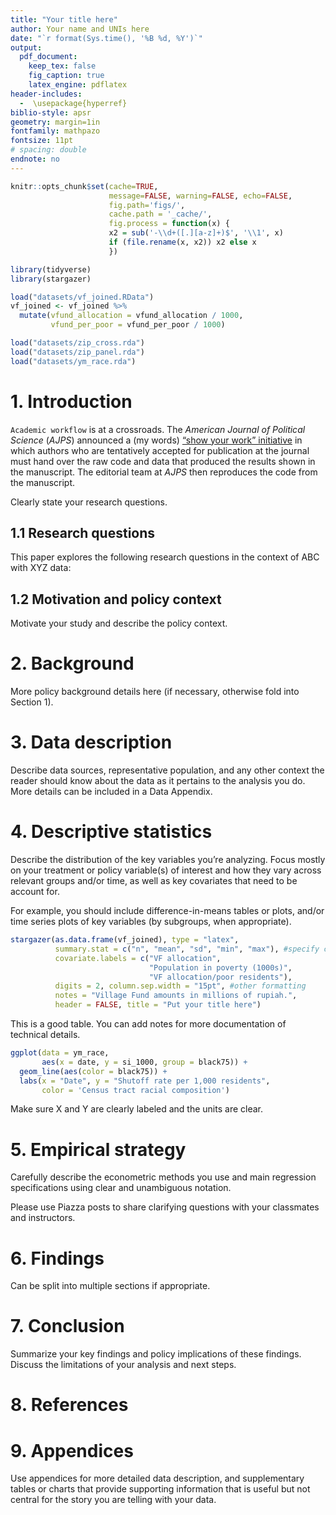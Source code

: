 ```yaml
---
title: "Your title here"
author: Your name and UNIs here
date: "`r format(Sys.time(), '%B %d, %Y')`"
output: 
  pdf_document:
    keep_tex: false
    fig_caption: true
    latex_engine: pdflatex
header-includes:
  -  \usepackage{hyperref}
biblio-style: apsr
geometry: margin=1in
fontfamily: mathpazo
fontsize: 11pt
# spacing: double
endnote: no
---
```

```r
knitr::opts_chunk$set(cache=TRUE,
                      message=FALSE, warning=FALSE, echo=FALSE,
                      fig.path='figs/',
                      cache.path = '_cache/',
                      fig.process = function(x) {
                      x2 = sub('-\\d+([.][a-z]+)$', '\\1', x)
                      if (file.rename(x, x2)) x2 else x
                      })
```


```r
library(tidyverse)
library(stargazer)
```

```r
load("datasets/vf_joined.RData")
vf_joined <- vf_joined %>% 
  mutate(vfund_allocation = vfund_allocation / 1000, 
         vfund_per_poor = vfund_per_poor / 1000)

load("datasets/zip_cross.rda")
load("datasets/zip_panel.rda")
load("datasets/ym_race.rda")
```


# 1. Introduction

`Academic workflow` is at a crossroads. The *American Journal of Political Science* (*AJPS*) announced a (my words) ["show your work" initiative](http://ajps.org/2015/03/26/the-ajps-replication-policy-innovations-and-revisions/) in which authors who are tentatively accepted for publication at the journal must hand over the raw code and data that produced the results shown in the manuscript. The editorial team at *AJPS* then reproduces the code from the manuscript.

Clearly state your research questions. 

## 1.1 Research questions

This paper explores the following research questions in the context of ABC with XYZ data:

\begin{itemize}
\item Is R better than Stata?
\item Is U6614 the easiest course in Columbia?
\end{itemize}


## 1.2 Motivation and policy context

Motivate your study and describe the policy context.



# 2. Background

More policy background details here (if necessary, otherwise fold into Section 1).


# 3. Data description

Describe data sources, representative population, and any other context the reader should know about the data as it pertains to the analysis you do. More details can be included in a Data Appendix.



# 4. Descriptive statistics

Describe the distribution of the key variables you’re analyzing. Focus mostly on your treatment or policy variable(s) of interest and how they vary across relevant groups and/or time, as well as key covariates that need to be account for.

For example, you should include difference-in-means tables or plots, and/or time series plots of key variables (by subgroups, when appropriate).


```r
stargazer(as.data.frame(vf_joined), type = "latex", 
          summary.stat = c("n", "mean", "sd", "min", "max"), #specify columns
          covariate.labels = c("VF allocation", 
                               "Population in poverty (1000s)", 
                               "VF allocation/poor residents"),
          digits = 2, column.sep.width = "15pt", #other formatting
          notes = "Village Fund amounts in millions of rupiah.",
          header = FALSE, title = "Put your title here")
```

This is a good table. You can add notes for more documentation of technical details.


```r

ggplot(data = ym_race, 
       aes(x = date, y = si_1000, group = black75)) + 
  geom_line(aes(color = black75)) +
  labs(x = "Date", y = "Shutoff rate per 1,000 residents",
       color = 'Census tract racial composition')
```

Make sure X and Y are clearly labeled and the units are clear. 


# 5. Empirical strategy

Carefully describe the econometric methods you use and main regression specifications using clear and unambiguous notation.

Please use Piazza posts to share clarifying questions with your classmates and instructors.


# 6. Findings

Can be split into multiple sections if appropriate.


# 7. Conclusion

Summarize your key findings and policy implications of these findings. Discuss the limitations of your analysis and next steps.


\newpage

# 8. References

\newpage

# 9. Appendices

Use appendices for more detailed data description, and supplementary tables or charts that provide supporting information that is useful but not central for the story you are telling with your data.

